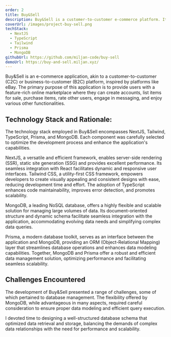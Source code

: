 ```yaml
---
order: 2
title: Buy&Sell
description: Buy&Sell is a customer-to-customer e-commerce platform. It provides users with a feature-rich online marketplace where they can create accounts, list items for sale, purchase items, rate other users, engage in messaging, and enjoy various other functionalities.
coverUrl: /images/project-buy-sell.png
techStack:
  - NextJS
  - TypeScript
  - Tailwind
  - Prisma
  - MongoDB
githubUrl: https://github.com/miljan-code/buy-sell
demoUrl: https://buy-and-sell.miljan.xyz/
---
```


Buy&Sell is an e-commerce application, akin to a customer-to-customer (C2C) or business-to-customer (B2C) platform, inspired by platforms like eBay. The primary purpose of this application is to provide users with a feature-rich online marketplace where they can create accounts, list items for sale, purchase items, rate other users, engage in messaging, and enjoy various other functionalities.

## Technology Stack and Rationale:

The technology stack employed in Buy&Sell encompasses NextJS, Tailwind, TypeScript, Prisma, and MongoDB. Each component was carefully selected to optimize the development process and enhance the application's capabilities.

NextJS, a versatile and efficient framework, enables server-side rendering (SSR), static site generation (SSG) and provides excellent performance. Its seamless integration with React facilitates dynamic and responsive user interfaces. Tailwind CSS, a utility-first CSS framework, empowers developers to create visually appealing and consistent designs with ease, reducing development time and effort. The adoption of TypeScript enhances code maintainability, improves error detection, and promotes scalability.

MongoDB, a leading NoSQL database, offers a highly flexible and scalable solution for managing large volumes of data. Its document-oriented structure and dynamic schema facilitate seamless integration with the application, accommodating evolving data needs and simplifying complex data queries.

Prisma, a modern database toolkit, serves as an interface between the application and MongoDB, providing an ORM (Object-Relational Mapping) layer that streamlines database operations and enhances data modeling capabilities. Together, MongoDB and Prisma offer a robust and efficient data management solution, optimizing performance and facilitating seamless scalability.

## Challenges Encountered

The development of Buy&Sell presented a range of challenges, some of which pertained to database management. The flexibility offered by MongoDB, while advantageous in many aspects, required careful consideration to ensure proper data modeling and efficient query execution.

I devoted time to designing a well-structured database schema that optimized data retrieval and storage, balancing the demands of complex data relationships with the need for performance and scalability.
